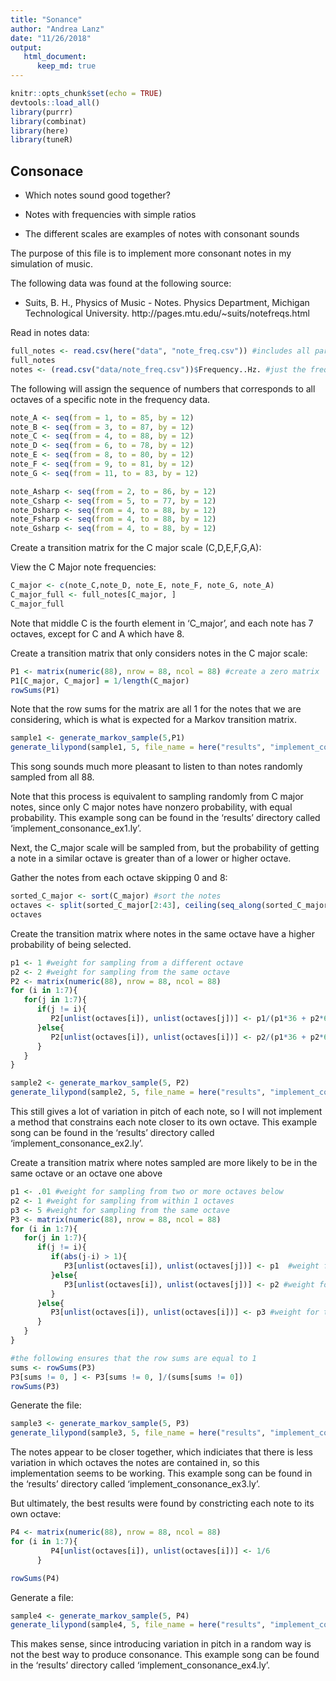 ```yaml
---
title: "Sonance"
author: "Andrea Lanz"
date: "11/26/2018"
output: 
   html_document:
      keep_md: true
---
```


```r
knitr::opts_chunk$set(echo = TRUE)
devtools::load_all()
library(purrr)
library(combinat)
library(here)
library(tuneR)
```

## Consonace 

 - Which notes sound good together?
 
 - Notes with frequencies with simple ratios
 
 - The different scales are examples of notes with consonant sounds

The purpose of this file is to implement more consonant notes in my simulation of music. 

The following data was found at the following source:

 - Suits, B. H., Physics of Music - Notes. Physics Department, Michigan Technological University. http://pages.mtu.edu/~suits/notefreqs.html

Read in notes data:
```r
full_notes <- read.csv(here("data", "note_freq.csv")) #includes all parts of dataframe
full_notes
notes <- (read.csv("data/note_freq.csv"))$Frequency..Hz. #just the frequencies
```

The following will assign the sequence of numbers that corresponds to all octaves of a specific note in the frequency data.
```r
note_A <- seq(from = 1, to = 85, by = 12)
note_B <- seq(from = 3, to = 87, by = 12)
note_C <- seq(from = 4, to = 88, by = 12)
note_D <- seq(from = 6, to = 78, by = 12)
note_E <- seq(from = 8, to = 80, by = 12)
note_F <- seq(from = 9, to = 81, by = 12)
note_G <- seq(from = 11, to = 83, by = 12)

note_Asharp <- seq(from = 2, to = 86, by = 12)
note_Csharp <- seq(from = 5, to = 77, by = 12)
note_Dsharp <- seq(from = 4, to = 88, by = 12)
note_Fsharp <- seq(from = 4, to = 88, by = 12)
note_Gsharp <- seq(from = 4, to = 88, by = 12)
```

Create a transition matrix for the C major scale (C,D,E,F,G,A):

View the C Major note frequencies:
```r
C_major <- c(note_C,note_D, note_E, note_F, note_G, note_A)
C_major_full <- full_notes[C_major, ] 
C_major_full
```

Note that middle C is the fourth element in 'C_major', and each note has 7 octaves, except for C and A which have 8. 

Create a transition matrix that only considers notes in the C major scale:
```r
P1 <- matrix(numeric(88), nrow = 88, ncol = 88) #create a zero matrix
P1[C_major, C_major] = 1/length(C_major)
rowSums(P1)
```

Note that the row sums for the matrix are all 1 for the notes that we are considering, which is what is expected for a Markov transition matrix. 

```r
sample1 <- generate_markov_sample(5,P1)
generate_lilypond(sample1, 5, file_name = here("results", "implement_consonance_ex1.ly"))
```

This song sounds much more pleasant to listen to than notes randomly sampled from all 88.

Note that this process is equivalent to sampling randomly from C major notes, since only C major notes have nonzero probability, with equal probability. This example song can be found in the 'results' directory called 'implement_consonance_ex1.ly'.

Next, the C_major scale will be sampled from, but the probability of getting a note in a similar octave is greater than of a lower or higher octave.

Gather the notes from each octave skipping 0 and 8:
```r
sorted_C_major <- sort(C_major) #sort the notes
octaves <- split(sorted_C_major[2:43], ceiling(seq_along(sorted_C_major[2:43])/6))
octaves
```

Create the transition matrix where notes in the same octave have a higher probability of being selected.
```r
p1 <- 1 #weight for sampling from a different octave
p2 <- 2 #weight for sampling from the same octave
P2 <- matrix(numeric(88), nrow = 88, ncol = 88)
for (i in 1:7){
   for(j in 1:7){
      if(j != i){
         P2[unlist(octaves[i]), unlist(octaves[j])] <- p1/(p1*36 + p2*6) #ensures the rows sum to one
      }else{
         P2[unlist(octaves[i]), unlist(octaves[i])] <- p2/(p1*36 + p2*6)
      }
   }
}
```

```r
sample2 <- generate_markov_sample(5, P2)
generate_lilypond(sample2, 5, file_name = here("results", "implement_consonance_ex2.ly"))
```

This still gives a lot of variation in pitch of each note, so I will not implement a method that constrains each note closer to its own octave. This example song can be found in the 'results' directory called 'implement_consonance_ex2.ly'.

Create a transition matrix where notes sampled are more likely to be in the same octave or an octave one above
```r
p1 <- .01 #weight for sampling from two or more octaves below 
p2 <- 1 #weight for sampling from within 1 octaves
p3 <- 5 #weight for sampling from the same octave
P3 <- matrix(numeric(88), nrow = 88, ncol = 88)
for (i in 1:7){
   for(j in 1:7){
      if(j != i){
         if(abs(j-i) > 1){
            P3[unlist(octaves[i]), unlist(octaves[j])] <- p1  #weight for greater than one octave away
         }else{
            P3[unlist(octaves[i]), unlist(octaves[j])] <- p2 #weight for one octave away
         }
      }else{
         P3[unlist(octaves[i]), unlist(octaves[i])] <- p3 #weight for the same octave
      }
   }
}

#the following ensures that the row sums are equal to 1
sums <- rowSums(P3)
P3[sums != 0, ] <- P3[sums != 0, ]/(sums[sums != 0])
rowSums(P3)
```

Generate the file:
```r
sample3 <- generate_markov_sample(5, P3)
generate_lilypond(sample3, 5, file_name = here("results", "implement_consonance_ex3.ly"))
```

The notes appear to be closer together, which indiciates that there is less variation in which octaves the notes are contained in, so this implementation seems to be working. This example song can be found in the 'results' directory called 'implement_consonance_ex3.ly'.

But ultimately, the best results were found by constricting each note to its own octave:

```r
P4 <- matrix(numeric(88), nrow = 88, ncol = 88)
for (i in 1:7){
         P4[unlist(octaves[i]), unlist(octaves[i])] <- 1/6
      }

rowSums(P4)
```

Generate a file:
```r
sample4 <- generate_markov_sample(5, P4)
generate_lilypond(sample4, 5, file_name = here("results", "implement_consonance_ex4.ly"))
```

This makes sense, since introducing variation in pitch in a random way is not the best way to produce consonance. This example song can be found in the 'results' directory called 'implement_consonance_ex4.ly'.
